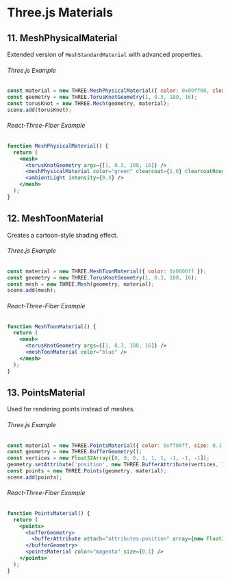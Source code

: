 
# Three.js Materials

## 11. MeshPhysicalMaterial
Extended version of `MeshStandardMaterial` with advanced properties.

###### Three.js Example
```javascript
const material = new THREE.MeshPhysicalMaterial({ color: 0x00ff00, clearcoat: 1.0, clearcoatRoughness: 0.1 });
const geometry = new THREE.TorusKnotGeometry(1, 0.3, 100, 16);
const torusKnot = new THREE.Mesh(geometry, material);
scene.add(torusKnot);
```

###### React-Three-Fiber Example
```jsx
function MeshPhysicalMaterial() {
  return (
    <mesh>
      <torusKnotGeometry args={[1, 0.3, 100, 16]} />
      <meshPhysicalMaterial color="green" clearcoat={1.0} clearcoatRoughness={0.1} />
      <ambientLight intensity={0.5} />
    </mesh>
  );
}
```

<MeshPhysicalMaterial />


## 12. MeshToonMaterial
Creates a cartoon-style shading effect.

###### Three.js Example
```javascript
const material = new THREE.MeshToonMaterial({ color: 0x0000ff });
const geometry = new THREE.TorusKnotGeometry(1, 0.3, 100, 16);
const mesh = new THREE.Mesh(geometry, material);
scene.add(mesh);
```

###### React-Three-Fiber Example
```jsx
function MeshToonMaterial() {
  return (
    <mesh>
      <torusKnotGeometry args={[1, 0.3, 100, 16]} />
      <meshToonMaterial color="blue" />
    </mesh>
  );
}
```

<MeshToonMaterial />


## 13. PointsMaterial
Used for rendering points instead of meshes.

###### Three.js Example
```javascript
const material = new THREE.PointsMaterial({ color: 0xff00ff, size: 0.1 });
const geometry = new THREE.BufferGeometry();
const vertices = new Float32Array([0, 0, 0, 1, 1, 1, -1, -1, -1]);
geometry.setAttribute('position', new THREE.BufferAttribute(vertices, 3));
const points = new THREE.Points(geometry, material);
scene.add(points);
```

###### React-Three-Fiber Example
```jsx
function PointsMaterial() {
  return (
    <points>
      <bufferGeometry>
        <bufferAttribute attach="attributes-position" array={new Float32Array([0, 0, 0, 1, 1, 1, -1, -1, -1])} count={3} itemSize={3} />
      </bufferGeometry>
      <pointsMaterial color="magenta" size={0.1} />
    </points>
  );
}
```

<PointsMaterial />
